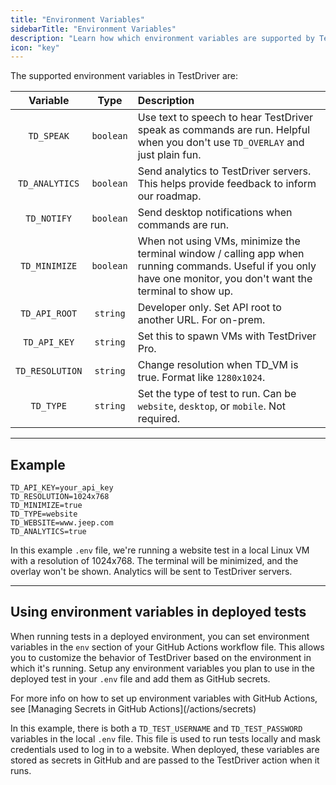 ```yaml
---
title: "Environment Variables"
sidebarTitle: "Environment Variables"
description: "Learn how which environment variables are supported by TestDriver."
icon: "key"
---
```



The supported environment variables in TestDriver are:

|    Variable     |   Type    | Description                                                                                                                                                        |
| :-------------: | :-------: | :----------------------------------------------------------------------------------------------------------------------------------------------------------------- |
|   `TD_SPEAK`    | `boolean` | Use text to speech to hear TestDriver speak as commands are run. Helpful when you don't use `TD_OVERLAY` and just plain fun.                                       |
| `TD_ANALYTICS`  | `boolean` | Send analytics to TestDriver servers. This helps provide feedback to inform our roadmap.                                                                           |
|   `TD_NOTIFY`   | `boolean` | Send desktop notifications when commands are run.                                                                                                                  |
|  `TD_MINIMIZE`  | `boolean` | When not using VMs, minimize the terminal window / calling app when running commands. Useful if you only have one monitor, you don't want the terminal to show up. |
|  `TD_API_ROOT`  | `string`  | Developer only. Set API root to another URL. For on-prem.                                                                                                          |
|  `TD_API_KEY`   | `string`  | Set this to spawn VMs with TestDriver Pro.                                                                                                                         |
| `TD_RESOLUTION` | `string`  | Change resolution when TD_VM is true. Format like `1280x1024`.                                                                                                     |
|    `TD_TYPE`    | `string`  | Set the type of test to run. Can be `website`, `desktop`, or `mobile`. Not required.                                                                               |

<GitignoreWarning />

---

## Example

```
TD_API_KEY=your_api_key
TD_RESOLUTION=1024x768
TD_MINIMIZE=true
TD_TYPE=website
TD_WEBSITE=www.jeep.com
TD_ANALYTICS=true
```

In this example `.env` file, we're running a website test in a local Linux VM with a resolution of 1024x768. The terminal will be minimized, and the overlay won't be shown. Analytics will be sent to TestDriver servers.

---

## Using environment variables in deployed tests

When running tests in a deployed environment, you can set environment variables in the `env` section of your GitHub Actions workflow file. This allows you to customize the behavior of TestDriver based on the environment in which it's running. Setup any environment variables you plan to use in the deployed test in your `.env` file and add them as GitHub secrets.

<Tip>
  For more info on how to set up environment variables with GitHub Actions, see
  [Managing Secrets in GitHub Actions](/actions/secrets)
</Tip>

In this example, there is both a `TD_TEST_USERNAME` and `TD_TEST_PASSWORD` variables in the local `.env` file. This file is used to run tests locally and mask credentials used to log in to a website. When deployed, these variables are stored as secrets in GitHub and are passed to the TestDriver action when it runs.
